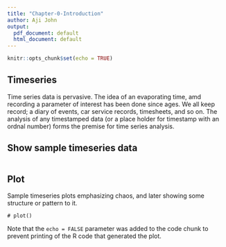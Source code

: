 ```yaml
---
title: "Chapter-0-Introduction"
author: Aji John
output:
  pdf_document: default
  html_document: default
---
```


```r
knitr::opts_chunk$set(echo = TRUE)
```

## Timeseries

Time series data is pervasive. The idea of an evaporating time, amd recording a parameter of interest has been done since ages. We all keep record; a diary of events, car service records, timesheets, and so on. The analysis of any timestamped data (or a place holder for timestamp with an ordnal number) forms the premise for time series analysis.

## Show sample timeseries data
```r

```

## Plot

Sample timeseries plots emphasizing chaos, and later showing some structure or pattern to it.

```{echo=FALSE}
# plot()
```

Note that the `echo = FALSE` parameter was added to the code chunk to prevent printing of the R code that generated the plot.
